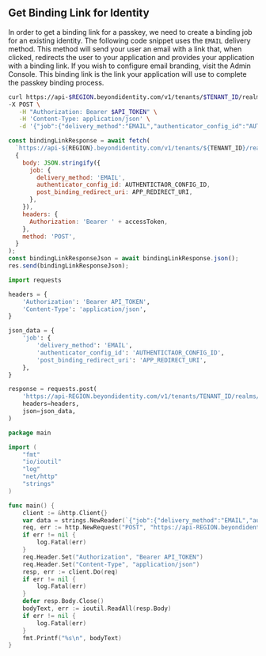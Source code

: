 
## Get Binding Link for Identity

In order to get a binding link for a passkey, we need to create a binding job for an existing identity. The following code snippet uses the `EMAIL` delivery method. This method will send your user an email with a link that, when clicked, redirects the user to your application and provides your application with a binding link. If you wish to configure email branding, visit the Admin Console. This binding link is the link your application will use to complete the passkey binding process.

<Tabs groupId="bind-passkey-backend-platform" queryString>
<TabItem value="curl" label="Curl">

```bash title="/credential-binding-jobs"
curl https://api-$REGION.beyondidentity.com/v1/tenants/$TENANT_ID/realms/$REALM_ID/identities/$IDENTITY_ID/credential-binding-jobs \
-X POST \
   -H "Authorization: Bearer $API_TOKEN" \
   -H 'Content-Type: application/json' \
   -d '{"job":{"delivery_method":"EMAIL","authenticator_config_id":"AUTHENTICTAOR_CONFIG_ID","post_binding_redirect_uri":"APP_REDIRECT_URI"}}'
```

</TabItem>
<TabItem value="node" label="Node">

```jsx title="/credential-binding-jobs"
const bindingLinkResponse = await fetch(
  `https://api-${REGION}.beyondidentity.com/v1/tenants/${TENANT_ID}/realms/${REALM_ID}/identities/${IDENTITY_ID}/credential-binding-jobs`,
  {
    body: JSON.stringify({
      job: {
        delivery_method: 'EMAIL',
        authenticator_config_id: AUTHENTICTAOR_CONFIG_ID,
        post_binding_redirect_uri: APP_REDIRECT_URI,
      },
    }),
    headers: {
      Authorization: 'Bearer ' + accessToken,
    },
    method: 'POST',
  }
);
const bindingLinkResponseJson = await bindingLinkResponse.json();
res.send(bindingLinkResponseJson);
```

</TabItem>
<TabItem value="python" label="Python">

```python title="/credential-binding-jobs"
import requests

headers = {
    'Authorization': 'Bearer API_TOKEN',
    'Content-Type': 'application/json',
}

json_data = {
    'job': {
        'delivery_method': 'EMAIL',
        'authenticator_config_id': 'AUTHENTICTAOR_CONFIG_ID',
        'post_binding_redirect_uri': 'APP_REDIRECT_URI',
    },
}

response = requests.post(
    'https://api-REGION.beyondidentity.com/v1/tenants/TENANT_ID/realms/REALM_ID/identities/IDENTITY_ID/credential-binding-jobs',
    headers=headers,
    json=json_data,
)
```

</TabItem>
<TabItem value="go" label="Go">

```go title="/credential-binding-jobs"
package main

import (
	"fmt"
	"io/ioutil"
	"log"
	"net/http"
	"strings"
)

func main() {
	client := &http.Client{}
	var data = strings.NewReader(`{"job":{"delivery_method":"EMAIL","authenticator_config_id":"AUTHENTICTAOR_CONFIG_ID","post_binding_redirect_uri":"APP_REDIRECT_URI"}}`)
	req, err := http.NewRequest("POST", "https://api-REGION.beyondidentity.com/v1/tenants/TENANT_ID/realms/REALM_ID/identities/IDENTITY_ID/credential-binding-jobs", data)
	if err != nil {
		log.Fatal(err)
	}
	req.Header.Set("Authorization", "Bearer API_TOKEN")
	req.Header.Set("Content-Type", "application/json")
	resp, err := client.Do(req)
	if err != nil {
		log.Fatal(err)
	}
	defer resp.Body.Close()
	bodyText, err := ioutil.ReadAll(resp.Body)
	if err != nil {
		log.Fatal(err)
	}
	fmt.Printf("%s\n", bodyText)
}
```

</TabItem>
</Tabs>

